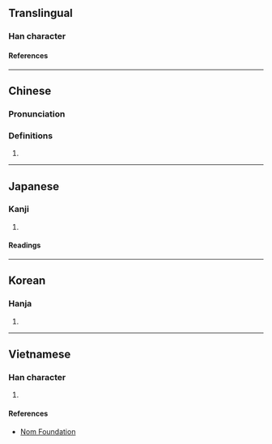 {{character info/new}}
==Translingual==

===Han character===
{{Han char|rn=46|rad=山|as=06|sn=9|four=27720|canj=UPA|ids=⿰山旬}}

====References====
{{Han ref|kx=0310.170|dkj=08028|dj=0610.120|hdz=10771.100|uh=5CCB}}

----
==Chinese==
{{zh-forms}}

===Pronunciation===
{{zh-pron
|m=xún
|m-s=
|c=seon1
|c-t=
|g=
|h=pfs=
|j=
|md=
|mn=
|mn-t=
|w=
|x=
|mc=y
|oc=y
|cat=a
}}

===Definitions===
{{zh-hanzi}}

# {{zh-only|嶙峋}}
----

==Japanese==

===Kanji===
{{ja-kanji|grade=|rs=山06}}

# {{rfdef|ja|sort=山06}}

====Readings====
{{ja-readings
|on=しゅん
}}

----

==Korean==

===Hanja===
{{ko-hanja|hangeul=[[순]]|rv=sun|mr=sun}}

# {{rfdef|ko|sort=山06}}

----

==Vietnamese==

===Han character===
{{vi-readings|rs=山06|reading=tuân}}

# {{rfdef|vi|sort=山06}}

====References====
* [http://nomfoundation.org/common/nom_details.php?codepoint=5ccb Nom Foundation]
